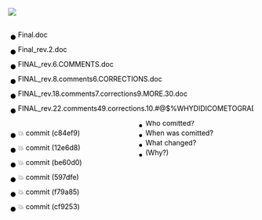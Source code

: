 :::::{.r-hstack}

::: {}
![](images-git-github/phd101212s.gif)

:::

:::: {}

::: {}


<svg class="graph" style="height: 200px; width: 500px;">
	<g class="grid x-grid svg-hline">
	  <line x1="10" x2="10" y1="030" y2="060" class="fragment" data-fragment-index="6"></line>
	  <line x1="10" x2="10" y1="060" y2="090" class="fragment" data-fragment-index="7"></line>
	  <line x1="10" x2="10" y1="090" y2="120" class="fragment" data-fragment-index="8"></line>
	  <line x1="10" x2="10" y1="120" y2="150" class="fragment" data-fragment-index="9"></line>
	  <line x1="10" x2="10" y1="150" y2="180" class="fragment" data-fragment-index="10"></line>
	</g>
	<g class="svg-circle">
		<circle cx="10" cy="030" r="5" class="fragment" data-fragment-index="1"></circle>
		<circle cx="10" cy="060" r="5" class="fragment" data-fragment-index="6"></circle>
		<circle cx="10" cy="090" r="5" class="fragment" data-fragment-index="7"></circle>
		<circle cx="10" cy="120" r="5" class="fragment" data-fragment-index="8"></circle>
		<circle cx="10" cy="150" r="5" class="fragment" data-fragment-index="9"></circle>
		<circle cx="10" cy="180" r="5" class="fragment" data-fragment-index="10"></circle>
	</g>
	  <g class="svg-text">
		<text x="20" y="030" class="fragment" data-fragment-index="1">Final.doc</text>
		<text x="20" y="060" class="fragment" data-fragment-index="6">Final_rev.2.doc</text>
		<text x="20" y="090" class="fragment" data-fragment-index="7">FINAL_rev.6.COMMENTS.doc</text>
		<text x="20" y="120" class="fragment" data-fragment-index="8">FINAL_rev.8.comments6.CORRECTIONS.doc</text>
		<text x="20" y="150" class="fragment" data-fragment-index="9">FINAL_rev.18.comments7.corrections9.MORE.30.doc</text>
		<text x="20" y="180" class="fragment" data-fragment-index="10">FINAL_rev.22.comments49.corrections.10.#@$%WHYDIDICOMETOGRADSCHOOL????.doc</text>
	</g>				  
</svg>
:::

::: {}
<svg class="graph" style="height: 200px; width: 500px;">
	<g class="grid x-grid svg-hline">
	  <line x1="10" x2="10" y1="030" y2="060" class="fragment" data-fragment-index="6"></line>
	  <line x1="10" x2="10" y1="060" y2="090" class="fragment" data-fragment-index="7"></line>
	  <line x1="10" x2="10" y1="090" y2="120" class="fragment" data-fragment-index="8"></line>
	  <line x1="10" x2="10" y1="120" y2="150" class="fragment" data-fragment-index="9"></line>
	  <line x1="10" x2="10" y1="150" y2="180" class="fragment" data-fragment-index="10"></line>
	</g>
	<g class="svg-circle">
		<circle cx="10" cy="030" r="5" class="fragment" data-fragment-index="1"></circle>
		<circle cx="10" cy="060" r="5" class="fragment" data-fragment-index="6"></circle>
		<circle cx="10" cy="090" r="5" class="fragment" data-fragment-index="7"></circle>
		<circle cx="10" cy="120" r="5" class="fragment" data-fragment-index="8"></circle>
		<circle cx="10" cy="150" r="5" class="fragment" data-fragment-index="9"></circle>
		<circle cx="10" cy="180" r="5" class="fragment" data-fragment-index="10"></circle>
	</g>
	  <g class="svg-text">
		<text x="20" y="030" class="fragment" data-fragment-index="01">💥 commit (c84ef9)</text>
		<text x="20" y="060" class="fragment" data-fragment-index="06">💥 commit (12e6d8)</text>
		<text x="20" y="090" class="fragment" data-fragment-index="07">💥 commit (be60d0)</text>
		<text x="20" y="120" class="fragment" data-fragment-index="08">💥 commit (597dfe)</text>
		<text x="20" y="150" class="fragment" data-fragment-index="09">💥 commit (f79a85)</text>
		<text x="20" y="180" class="fragment" data-fragment-index="10">💥 commit (cf9253)</text>
	</g>
  <g class="fragment fade-out" data-fragment-index="6">
    <g class="fragment" data-fragment-index="2">
      <line class="grid x-grid svg-hline" x1="240" x2="270" y1="25" y2="010"></line>
      <circle class="svg-circle svg-gray" cx="270" cy="010" r="3"></circle>
      <text class="svg-text svg-small" x="280" y="010">Who comitted?</text>
    </g>
    <g class="fragment"  data-fragment-index="3">
      <line class="grid x-grid svg-hline" x1="240" x2="270" y1="25" y2="30"></line>
      <circle class="svg-circle svg-gray" cx="270" cy="030" r="3"></circle>
      <text class="svg-text svg-small" x="280" y="030">When was comitted?</text>
    </g>
    <g class="fragment"  data-fragment-index="4">
      <line class="grid x-grid svg-hline" x1="240" x2="270" y1="25" y2="50"></line>
      <circle class="svg-circle svg-gray" cx="270" cy="050" r="3"></circle>
      <text class="svg-text svg-small" x="280" y="050">What changed?</text>
    </g>
      <g class="fragment"  data-fragment-index="5">
      <line class="grid x-grid svg-hline" x1="240" x2="270" y1="25" y2="70"></line>
      <circle class="svg-circle svg-gray" cx="270" cy="070" r="3"></circle>
      <text class="svg-text svg-small" x="280" y="070">(Why?)</text>
    </g> 
  </g>
</svg>
:::


::::
:::::
